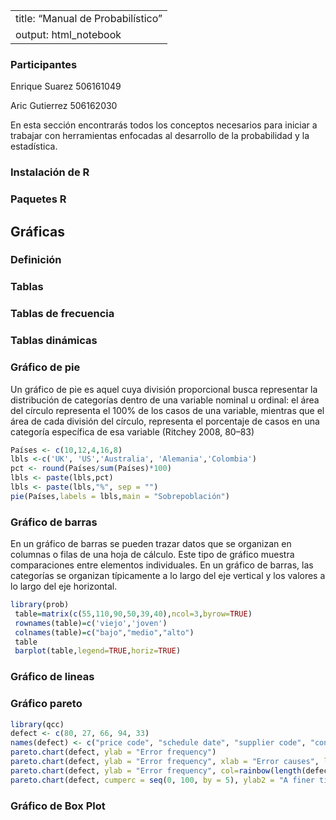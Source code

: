 
---
title: "Manual de Probabilístico"
output: html_notebook
---

### Participantes

Enrique Suarez  506161049

Aric Gutierrez  506162030

En esta sección encontrarás todos los conceptos necesarios para iniciar a trabajar con herramientas enfocadas al desarrollo de la probabilidad y la estadística.

### Instalación de R

### Paquetes R

## Gráficas

### Definición 

### Tablas

### Tablas de frecuencia 

### Tablas dinámicas

### Gráfico de pie
Un gráfico de pie es aquel cuya división proporcional busca representar la distribución de categorías dentro de una variable nominal u ordinal: el área del círculo representa el 100% de los casos de una variable, mientras que el área de cada división del círculo, representa el porcentaje de casos en una categoría específica de esa variable (Ritchey 2008, 80–83)
```r
Países <- c(10,12,4,16,8)
lbls <-c('UK', 'US','Australia', 'Alemania','Colombia')
pct <- round(Países/sum(Países)*100)
lbls <- paste(lbls,pct)
lbls <- paste(lbls,"%", sep = "")
pie(Países,labels = lbls,main = "Sobrepoblación")
```

### Gráfico de barras
En un gráfico de barras se pueden trazar datos que se organizan en columnas o filas de una hoja de
cálculo. Este tipo de gráfico muestra comparaciones entre elementos individuales. En un gráfico de
barras, las categorías se organizan típicamente a lo largo del eje vertical y los valores a lo largo del
eje horizontal.
```r
library(prob)
 table=matrix(c(55,110,90,50,39,40),ncol=3,byrow=TRUE)
 rownames(table)=c('viejo','joven')
 colnames(table)=c("bajo","medio","alto")
 table
 barplot(table,legend=TRUE,horiz=TRUE)
```
### Gráfico de lineas

### Gráfico pareto

```r
library(qcc)
defect <- c(80, 27, 66, 94, 33)
names(defect) <- c("price code", "schedule date", "supplier code", "contact num.", "part num.")
pareto.chart(defect, ylab = "Error frequency")
pareto.chart(defect, ylab = "Error frequency", xlab = "Error causes", las=1)
pareto.chart(defect, ylab = "Error frequency", col=rainbow(length(defect)))
pareto.chart(defect, cumperc = seq(0, 100, by = 5), ylab2 = "A finer tickmarks grid")

```

### Gráfico de Box Plot
